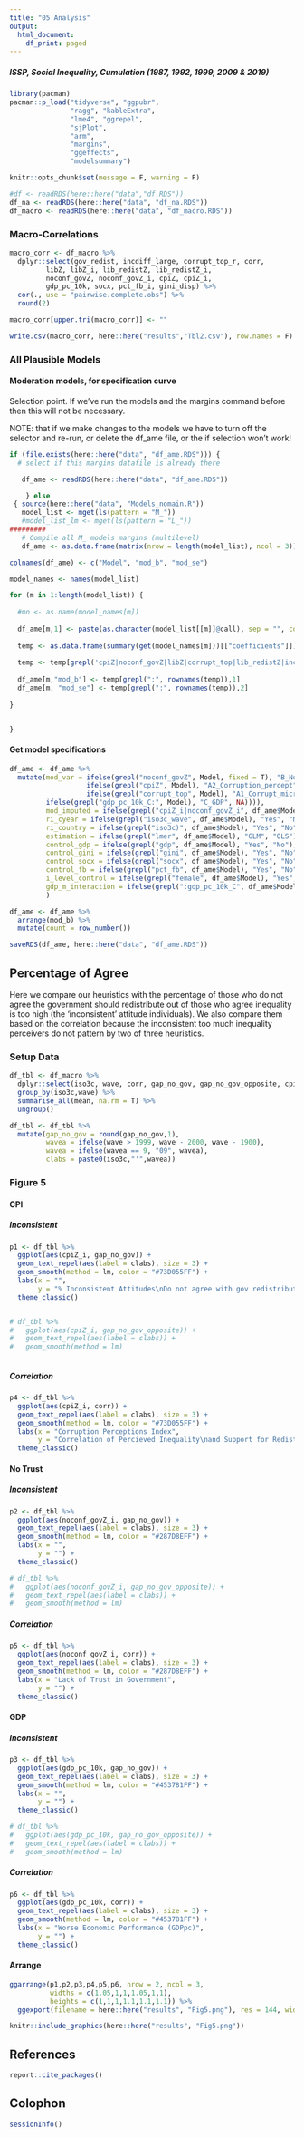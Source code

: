 ```yaml
---
title: "05 Analysis"
output:
  html_document:
    df_print: paged
---
```


##### ISSP, Social Inequality, Cumulation (1987, 1992, 1999, 2009 & 2019)








```r
library(pacman)
pacman::p_load("tidyverse", "ggpubr", 
               "ragg", "kableExtra", 
               "lme4", "ggrepel", 
               "sjPlot",
               "arm",
               "margins",
               "ggeffects",
               "modelsummary")

knitr::opts_chunk$set(message = F, warning = F)

```


```r
#df <- readRDS(here::here("data","df.RDS"))
df_na <- readRDS(here::here("data", "df_na.RDS"))
df_macro <- readRDS(here::here("data", "df_macro.RDS"))

```

### Macro-Correlations

```r
macro_corr <- df_macro %>% 
  dplyr::select(gov_redist, incdiff_large, corrupt_top_r, corr, 
         libZ, libZ_i, lib_redistZ, lib_redistZ_i, 
         noconf_govZ, noconf_govZ_i, cpiZ, cpiZ_i, 
         gdp_pc_10k, socx, pct_fb_i, gini_disp) %>%
  cor(., use = "pairwise.complete.obs") %>%
  round(2)

macro_corr[upper.tri(macro_corr)] <- ""

write.csv(macro_corr, here::here("results","Tbl2.csv"), row.names = F)
```


### All Plausible Models

#### Moderation models, for specification curve

Selection point. If we've run the models and the margins command before then this will not be necessary. 

NOTE: that if we make changes to the models we have to turn off the selector and re-run, or delete the df_ame file, or the if selection won't work!

```r
if (file.exists(here::here("data", "df_ame.RDS"))) { 
  # select if this margins datafile is already there

   df_ame <- readRDS(here::here("data", "df_ame.RDS"))

    } else 
 { source(here::here("data", "Models_nomain.R"))
   model_list <- mget(ls(pattern = "M_"))
   #model_list_lm <- mget(ls(pattern = "L_"))
#########
   # Compile all M_ models margins (multilevel)   
   df_ame <- as.data.frame(matrix(nrow = length(model_list), ncol = 3))

colnames(df_ame) <- c("Model", "mod_b", "mod_se")

model_names <- names(model_list)

for (m in 1:length(model_list)) {
  
  #mn <- as.name(model_names[m])
  
  df_ame[m,1] <- paste(as.character(model_list[[m]]@call), sep = "", collapse = "")
  
  temp <- as.data.frame(summary(get(model_names[m]))[["coefficients"]])
  
  temp <- temp[grepl('cpiZ|noconf_govZ|libZ|corrupt_top|lib_redistZ|incdiff_large|gdp_pc_10k_C', rownames(temp)), 1:2]
  
  df_ame[m,"mod_b"] <- temp[grepl(":", rownames(temp)),1]
  df_ame[m, "mod_se"] <- temp[grepl(":", rownames(temp)),2]
  
}


}
```

#### Get model specifications

```r
df_ame <- df_ame %>%
  mutate(mod_var = ifelse(grepl("noconf_govZ", Model, fixed = T), "B_No_confidence", 
                   ifelse(grepl("cpiZ", Model), "A2_Corruption_percept",
                   ifelse(grepl("corrupt_top", Model), "A1_Corrupt_micro",
         ifelse(grepl("gdp_pc_10k_C:", Model), "C_GDP", NA)))),
         mod_imputed = ifelse(grepl("cpiZ_i|noconf_govZ_i", df_ame$Model), "Yes", "No"),
         ri_cyear = ifelse(grepl("iso3c_wave", df_ame$Model), "Yes", "No"),
         ri_country = ifelse(grepl("iso3c)", df_ame$Model), "Yes", "No"),
         estimation = ifelse(grepl("lmer", df_ame$Model), "GLM", "OLS"),
         control_gdp = ifelse(grepl("gdp", df_ame$Model), "Yes", "No"),
         control_gini = ifelse(grepl("gini", df_ame$Model), "Yes", "No"),
         control_socx = ifelse(grepl("socx", df_ame$Model), "Yes", "No"),
         control_fb = ifelse(grepl("pct_fb", df_ame$Model), "Yes", "No"),
         i_level_control = ifelse(grepl("female", df_ame$Model), "Yes", "No"),
         gdp_m_interaction = ifelse(grepl(":gdp_pc_10k_C", df_ame$Model), "Yes", "No")
         )

df_ame <- df_ame %>%
  arrange(mod_b) %>%
  mutate(count = row_number())

saveRDS(df_ame, here::here("data", "df_ame.RDS"))

```


## Percentage of Agree

Here we compare our heuristics with the percentage of those who do not agree the government should redistribute out of those who agree inequality is too high (the 'inconsistent'
attitude individuals). We also compare them based on the correlation because the inconsistent too much inequality perceivers do not pattern by two of three heuristics.

  

### Setup Data

```r
df_tbl <- df_macro %>%
  dplyr::select(iso3c, wave, corr, gap_no_gov, gap_no_gov_opposite, cpiZ_i, noconf_govZ_i, gdp_pc_10k) %>%
  group_by(iso3c,wave) %>%
  summarise_all(mean, na.rm = T) %>%
  ungroup()

df_tbl <- df_tbl %>%
  mutate(gap_no_gov = round(gap_no_gov,1),
         wavea = ifelse(wave > 1999, wave - 2000, wave - 1900),
         wavea = ifelse(wavea == 9, "09", wavea),
         clabs = paste0(iso3c,"'",wavea))
```


### Figure 5


#### CPI

##### Inconsistent

```r
p1 <- df_tbl %>%
  ggplot(aes(cpiZ_i, gap_no_gov)) +
  geom_text_repel(aes(label = clabs), size = 3) +
  geom_smooth(method = lm, color = "#73D055FF") +
  labs(x = "",
       y = "% Inconsistent Attitudes\nDo not agree with gov redistribution") +
  theme_classic()


# df_tbl %>%
#   ggplot(aes(cpiZ_i, gap_no_gov_opposite)) +
#   geom_text_repel(aes(label = clabs)) +
#   geom_smooth(method = lm)
  
```

##### Correlation

```r
p4 <- df_tbl %>%
  ggplot(aes(cpiZ_i, corr)) +
  geom_text_repel(aes(label = clabs), size = 3) +
  geom_smooth(method = lm, color = "#73D055FF") +
  labs(x = "Corruption Perceptions Index",
       y = "Correlation of Percieved Inequality\nand Support for Redistribution") +
  theme_classic()
```



#### No Trust

##### Inconsistent

```r
p2 <- df_tbl %>%
  ggplot(aes(noconf_govZ_i, gap_no_gov)) +
  geom_text_repel(aes(label = clabs), size = 3) +
  geom_smooth(method = lm, color = "#287D8EFF") +
  labs(x = "",
       y = "") +
  theme_classic()

# df_tbl %>%
#   ggplot(aes(noconf_govZ_i, gap_no_gov_opposite)) +
#   geom_text_repel(aes(label = clabs)) +
#   geom_smooth(method = lm)
```

##### Correlation

```r
p5 <- df_tbl %>%
  ggplot(aes(noconf_govZ_i, corr)) +
  geom_text_repel(aes(label = clabs), size = 3) +
  geom_smooth(method = lm, color = "#287D8EFF") +
  labs(x = "Lack of Trust in Government",
       y = "") +
  theme_classic()
```

#### GDP

##### Inconsistent
```r
p3 <- df_tbl %>%
  ggplot(aes(gdp_pc_10k, gap_no_gov)) +
  geom_text_repel(aes(label = clabs), size = 3) +
  geom_smooth(method = lm, color = "#453781FF") +
  labs(x = "",
       y = "") +
  theme_classic()

# df_tbl %>%
#   ggplot(aes(gdp_pc_10k, gap_no_gov_opposite)) +
#   geom_text_repel(aes(label = clabs)) +
#   geom_smooth(method = lm)
```
##### Correlation

```r
p6 <- df_tbl %>%
  ggplot(aes(gdp_pc_10k, corr)) +
  geom_text_repel(aes(label = clabs), size = 3) +
  geom_smooth(method = lm, color = "#453781FF") +
  labs(x = "Worse Economic Performance (GDPpc)",
       y = "") +
  theme_classic()
```

#### Arrange

```r

ggarrange(p1,p2,p3,p4,p5,p6, nrow = 2, ncol = 3, 
          widths = c(1.05,1,1,1.05,1,1), 
          heights = c(1,1,1,1.1,1.1,1.1)) %>%
  ggexport(filename = here::here("results", "Fig5.png"), res = 144, width = 1750, height = 1100)

knitr::include_graphics(here::here("results", "Fig5.png"))
```

## References

```r
report::cite_packages()
```


## Colophon

```r
sessionInfo()
```